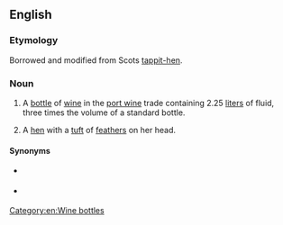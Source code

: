 {{also|tappit-hen}}
==English==

===Etymology===
Borrowed and modified from Scots [[tappit-hen]].

===Noun===
{{en-noun}}
# {{lb|en|rare}} A [[bottle]] of [[wine]] in the [[port wine]] trade containing 2.25 [[liter]]s of fluid, three times the volume of a standard bottle.
# {{lb|en|Scotland}} A [[hen]] with a [[tuft]] of [[feather]]s on her head.
#: {{rfquotek|en|Jamieson}}

====Synonyms====
* {{sense|bottle}} {{l|en|Marie Jeanne}}
* {{sense|bottle}} {{l|en|tregnum}}

[[Category:en:Wine bottles]]